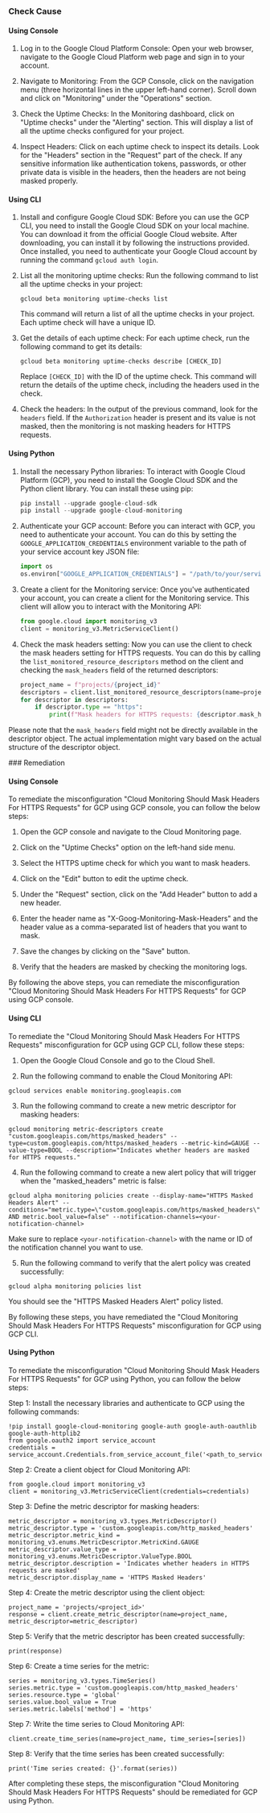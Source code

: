 

<Tabs><Tab title='Cause'>
### Check Cause

#### Using Console

1. Log in to the Google Cloud Platform Console: Open your web browser, navigate to the Google Cloud Platform web page and sign in to your account.

2. Navigate to Monitoring: From the GCP Console, click on the navigation menu (three horizontal lines in the upper left-hand corner). Scroll down and click on "Monitoring" under the "Operations" section.

3. Check the Uptime Checks: In the Monitoring dashboard, click on "Uptime checks" under the "Alerting" section. This will display a list of all the uptime checks configured for your project.

4. Inspect Headers: Click on each uptime check to inspect its details. Look for the "Headers" section in the "Request" part of the check. If any sensitive information like authentication tokens, passwords, or other private data is visible in the headers, then the headers are not being masked properly.

#### Using CLI

1. Install and configure Google Cloud SDK: Before you can use the GCP CLI, you need to install the Google Cloud SDK on your local machine. You can download it from the official Google Cloud website. After downloading, you can install it by following the instructions provided. Once installed, you need to authenticate your Google Cloud account by running the command `gcloud auth login`.

2. List all the monitoring uptime checks: Run the following command to list all the uptime checks in your project:

    ```
    gcloud beta monitoring uptime-checks list
    ```
   This command will return a list of all the uptime checks in your project. Each uptime check will have a unique ID.

3. Get the details of each uptime check: For each uptime check, run the following command to get its details:

    ```
    gcloud beta monitoring uptime-checks describe [CHECK_ID]
    ```
   Replace `[CHECK_ID]` with the ID of the uptime check. This command will return the details of the uptime check, including the headers used in the check.

4. Check the headers: In the output of the previous command, look for the `headers` field. If the `Authorization` header is present and its value is not masked, then the monitoring is not masking headers for HTTPS requests.

#### Using Python

1. Install the necessary Python libraries: To interact with Google Cloud Platform (GCP), you need to install the Google Cloud SDK and the Python client library. You can install these using pip:

   ```python
   pip install --upgrade google-cloud-sdk
   pip install --upgrade google-cloud-monitoring
   ```

2. Authenticate your GCP account: Before you can interact with GCP, you need to authenticate your account. You can do this by setting the `GOOGLE_APPLICATION_CREDENTIALS` environment variable to the path of your service account key JSON file:

   ```python
   import os
   os.environ["GOOGLE_APPLICATION_CREDENTIALS"] = "/path/to/your/service-account-file.json"
   ```

3. Create a client for the Monitoring service: Once you've authenticated your account, you can create a client for the Monitoring service. This client will allow you to interact with the Monitoring API:

   ```python
   from google.cloud import monitoring_v3
   client = monitoring_v3.MetricServiceClient()
   ```

4. Check the mask headers setting: Now you can use the client to check the mask headers setting for HTTPS requests. You can do this by calling the `list_monitored_resource_descriptors` method on the client and checking the `mask_headers` field of the returned descriptors:

   ```python
   project_name = f"projects/{project_id}"
   descriptors = client.list_monitored_resource_descriptors(name=project_name)
   for descriptor in descriptors:
       if descriptor.type == "https":
           print(f"Mask headers for HTTPS requests: {descriptor.mask_headers}")
   ```
   
Please note that the `mask_headers` field might not be directly available in the descriptor object. The actual implementation might vary based on the actual structure of the descriptor object.

</Tab>

<Tab title='Remediation'>
### Remediation

#### Using Console

To remediate the misconfiguration "Cloud Monitoring Should Mask Headers For HTTPS Requests" for GCP using GCP console, you can follow the below steps:

1. Open the GCP console and navigate to the Cloud Monitoring page.

2. Click on the "Uptime Checks" option on the left-hand side menu.

3. Select the HTTPS uptime check for which you want to mask headers.

4. Click on the "Edit" button to edit the uptime check.

5. Under the "Request" section, click on the "Add Header" button to add a new header.

6. Enter the header name as "X-Goog-Monitoring-Mask-Headers" and the header value as a comma-separated list of headers that you want to mask.

7. Save the changes by clicking on the "Save" button.

8. Verify that the headers are masked by checking the monitoring logs.

By following the above steps, you can remediate the misconfiguration "Cloud Monitoring Should Mask Headers For HTTPS Requests" for GCP using GCP console.

#### Using CLI

To remediate the "Cloud Monitoring Should Mask Headers For HTTPS Requests" misconfiguration for GCP using GCP CLI, follow these steps:

1. Open the Google Cloud Console and go to the Cloud Shell.

2. Run the following command to enable the Cloud Monitoring API:

```
gcloud services enable monitoring.googleapis.com
```

3. Run the following command to create a new metric descriptor for masking headers:

```
gcloud monitoring metric-descriptors create "custom.googleapis.com/https/masked_headers" --type=custom.googleapis.com/https/masked_headers --metric-kind=GAUGE --value-type=BOOL --description="Indicates whether headers are masked for HTTPS requests."
```

4. Run the following command to create a new alert policy that will trigger when the "masked_headers" metric is false:

```
gcloud alpha monitoring policies create --display-name="HTTPS Masked Headers Alert" --conditions="metric.type=\"custom.googleapis.com/https/masked_headers\" AND metric.bool_value=false" --notification-channels=<your-notification-channel>
```

Make sure to replace `<your-notification-channel>` with the name or ID of the notification channel you want to use.

5. Run the following command to verify that the alert policy was created successfully:

```
gcloud alpha monitoring policies list
```

You should see the "HTTPS Masked Headers Alert" policy listed.

By following these steps, you have remediated the "Cloud Monitoring Should Mask Headers For HTTPS Requests" misconfiguration for GCP using GCP CLI.

#### Using Python

To remediate the misconfiguration "Cloud Monitoring Should Mask Headers For HTTPS Requests" for GCP using Python, you can follow the below steps:

Step 1: Install the necessary libraries and authenticate to GCP using the following commands:

```
!pip install google-cloud-monitoring google-auth google-auth-oauthlib google-auth-httplib2
from google.oauth2 import service_account
credentials = service_account.Credentials.from_service_account_file('<path_to_service_account_key_file>')
```

Step 2: Create a client object for Cloud Monitoring API:

```
from google.cloud import monitoring_v3
client = monitoring_v3.MetricServiceClient(credentials=credentials)
```

Step 3: Define the metric descriptor for masking headers:

```
metric_descriptor = monitoring_v3.types.MetricDescriptor()
metric_descriptor.type = 'custom.googleapis.com/http_masked_headers'
metric_descriptor.metric_kind = monitoring_v3.enums.MetricDescriptor.MetricKind.GAUGE
metric_descriptor.value_type = monitoring_v3.enums.MetricDescriptor.ValueType.BOOL
metric_descriptor.description = 'Indicates whether headers in HTTPS requests are masked'
metric_descriptor.display_name = 'HTTPS Masked Headers'
```

Step 4: Create the metric descriptor using the client object:

```
project_name = 'projects/<project_id>'
response = client.create_metric_descriptor(name=project_name, metric_descriptor=metric_descriptor)
```

Step 5: Verify that the metric descriptor has been created successfully:

```
print(response)
```

Step 6: Create a time series for the metric:

```
series = monitoring_v3.types.TimeSeries()
series.metric.type = 'custom.googleapis.com/http_masked_headers'
series.resource.type = 'global'
series.value.bool_value = True
series.metric.labels['method'] = 'https'
```

Step 7: Write the time series to Cloud Monitoring API:

```
client.create_time_series(name=project_name, time_series=[series])
```

Step 8: Verify that the time series has been created successfully:

```
print('Time series created: {}'.format(series))
```

After completing these steps, the misconfiguration "Cloud Monitoring Should Mask Headers For HTTPS Requests" should be remediated for GCP using Python.


</Tab>
</Tabs>